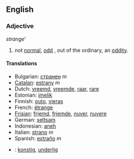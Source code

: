 ==English==

===Adjective===
''strange'''
#not [[normal]], [[odd]] , out of the ordinary, an [[oddity]].

====Translations====
*Bulgarian: [[странен]] ''m''
*[[Catalan]]: [[estrany]] ''m''
*Dutch: [[vreemd]], [[vreemde]], [[raar]], [[rare]]
*Estonian: [[imelik]]
*Finnish: [[outo]], [[vieras]]
*French: [[étrange]]
*[[Frisian]]: [[frjemd]], [[frjemde]], [[nuver]], [[nuvere]]
*German: [[seltsam]]
*Indonesian: [[aneh]]
*Italian: [[strano]] ''m''
*Spanish: [[extraño]] ''m''
*{{sv}}: [[konstig]], [[underlig]]